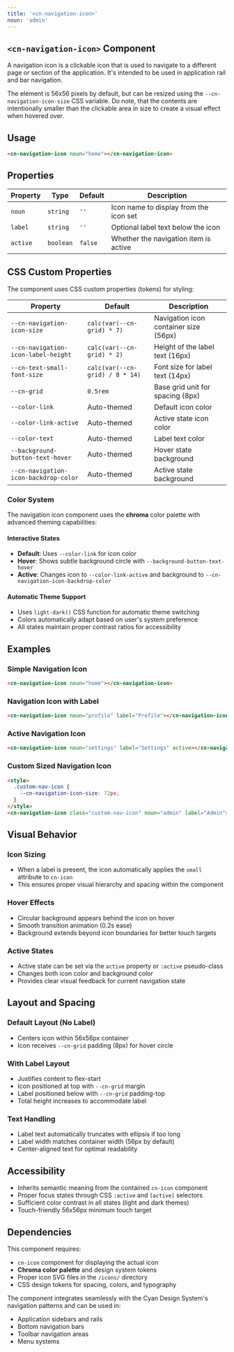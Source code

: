 ```yaml
---
title: '<cn-navigation-icon>'
noun: 'admin'
---
```

<article class="column-l">

# `<cn-navigation-icon>` Component

A navigation icon is a clickable icon that is used to navigate to a different page or section of the application. It's intended to be used in application rail and bar navigation.

The element is 56x56 pixels by default, but can be resized using the `--cn-navigation-icon-size` CSS variable. Do note, that the contents are intentionally smaller than the clickable area in size to create a visual effect when hovered over.

## Usage

```html
<cn-navigation-icon noun="home"></cn-navigation-icon>
```

## Properties

| Property | Type      | Default | Description                               |
|----------|-----------|---------|-------------------------------------------|
| `noun`   | `string`  | `''`    | Icon name to display from the icon set    |
| `label`  | `string`  | `''`    | Optional label text below the icon       |
| `active` | `boolean` | `false` | Whether the navigation item is active    |

## CSS Custom Properties

The component uses CSS custom properties (tokens) for styling:

| Property | Default | Description |
|----------|---------|-------------|
| `--cn-navigation-icon-size` | `calc(var(--cn-grid) * 7)` | Navigation icon container size (56px) |
| `--cn-navigation-icon-label-height` | `calc(var(--cn-grid) * 2)` | Height of the label text (16px) |
| `--cn-text-small-font-size` | `calc(var(--cn-grid) / 8 * 14)` | Font size for label text (14px) |
| `--cn-grid` | `0.5rem` | Base grid unit for spacing (8px) |
| `--color-link` | Auto-themed | Default icon color |
| `--color-link-active` | Auto-themed | Active state icon color |
| `--color-text` | Auto-themed | Label text color |
| `--background-button-text-hover` | Auto-themed | Hover state background |
| `--cn-navigation-icon-backdrop-color` | Auto-themed | Active state background |

### Color System

The navigation icon component uses the **chroma** color palette with advanced theming capabilities:

#### Interactive States
- **Default**: Uses `--color-link` for icon color
- **Hover**: Shows subtle background circle with `--background-button-text-hover`
- **Active**: Changes icon to `--color-link-active` and background to `--cn-navigation-icon-backdrop-color`

#### Automatic Theme Support
- Uses `light-dark()` CSS function for automatic theme switching
- Colors automatically adapt based on user's system preference
- All states maintain proper contrast ratios for accessibility

## Examples

### Simple Navigation Icon
```html
<cn-navigation-icon noun="home"></cn-navigation-icon>
```

### Navigation Icon with Label
```html
<cn-navigation-icon noun="profile" label="Profile"></cn-navigation-icon>
```

### Active Navigation Icon
```html
<cn-navigation-icon noun="settings" label="Settings" active></cn-navigation-icon>
```

### Custom Sized Navigation Icon
```html
<style>
  .custom-nav-icon {
    --cn-navigation-icon-size: 72px;
  }
</style>
<cn-navigation-icon class="custom-nav-icon" noun="admin" label="Admin"></cn-navigation-icon>
```

## Visual Behavior

### Icon Sizing
- When a label is present, the icon automatically applies the `small` attribute to `cn-icon`
- This ensures proper visual hierarchy and spacing within the component

### Hover Effects
- Circular background appears behind the icon on hover
- Smooth transition animation (0.2s ease)
- Background extends beyond icon boundaries for better touch targets

### Active States
- Active state can be set via the `active` property or `:active` pseudo-class
- Changes both icon color and background color
- Provides clear visual feedback for current navigation state

## Layout and Spacing

### Default Layout (No Label)
- Centers icon within 56x56px container
- Icon receives `--cn-grid` padding (8px) for hover circle

### With Label Layout
- Justifies content to flex-start
- Icon positioned at top with `--cn-grid` margin
- Label positioned below with `--cn-grid` padding-top
- Total height increases to accommodate label

### Text Handling
- Label text automatically truncates with ellipsis if too long
- Label width matches container width (56px by default)
- Center-aligned text for optimal readability

## Accessibility

- Inherits semantic meaning from the contained `cn-icon` component
- Proper focus states through CSS `:active` and `[active]` selectors
- Sufficient color contrast in all states (light and dark themes)
- Touch-friendly 56x56px minimum touch target

## Dependencies

This component requires:
- `cn-icon` component for displaying the actual icon
- **Chroma color palette** and design system tokens
- Proper icon SVG files in the `/icons/` directory
- CSS design tokens for spacing, colors, and typography

The component integrates seamlessly with the Cyan Design System's navigation patterns and can be used in:
- Application sidebars and rails
- Bottom navigation bars
- Toolbar navigation areas
- Menu systems

</article>
